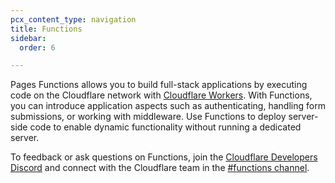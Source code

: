 ```yaml
---
pcx_content_type: navigation
title: Functions
sidebar:
  order: 6

---
```



Pages Functions allows you to build full-stack applications by executing code on the Cloudflare network with [Cloudflare Workers](/workers/). With Functions, you can introduce application aspects such as authenticating, handling form submissions, or working with middleware. Use Functions to deploy server-side code to enable dynamic functionality without running a dedicated server.

To feedback or ask questions on Functions, join the [Cloudflare Developers Discord](https://discord.com/invite/cloudflaredev) and connect with the Cloudflare team in the [#functions channel](https://discord.com/channels/595317990191398933/910978223968518144).

<DirectoryListing />
